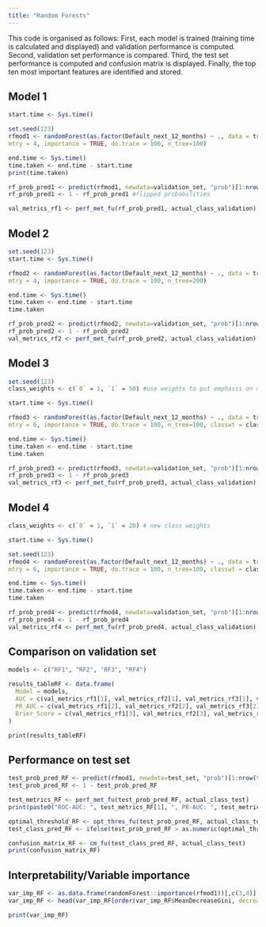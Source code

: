 ```yaml
---
title: "Random Forests"
---
```


This code is organised as follows: 
First, each model is trained (training time is calculated and displayed) and validation performance is computed.
Second, validation set performance is compared.
Third, the test set performance is computed and confusion matrix is displayed. 
Finally, the top ten most important features are identified and stored.


## Model 1

```r
start.time <- Sys.time()

set.seed(123)
rfmod1 <- randomForest(as.factor(Default_next_12_months) ~ ., data = train_set,
mtry = 4, importance = TRUE, do.trace = 100, n_tree=100)

end.time <- Sys.time()
time.taken <- end.time - start.time
print(time.taken)

rf_prob_pred1 <- predict(rfmod1, newdata=validation_set, "prob")[1:nrow(validation_set)]
rf_prob_pred1 <- 1 - rf_prob_pred1 #flipped probabilities

val_metrics_rf1 <- perf_met_fu(rf_prob_pred1, actual_class_validation)
```



## Model 2

```r
set.seed(123)
start.time <- Sys.time()

rfmod2 <- randomForest(as.factor(Default_next_12_months) ~ ., data = train_set,
mtry = 4, importance = TRUE, do.trace = 100, n_tree=200)

end.time <- Sys.time()
time.taken <- end.time - start.time
time.taken

rf_prob_pred2 <- predict(rfmod2, newdata=validation_set, "prob")[1:nrow(validation_set)]
rf_prob_pred2 <- 1 - rf_prob_pred2
val_metrics_rf2 <- perf_met_fu(rf_prob_pred2, actual_class_validation)
```



## Model 3

```r
set.seed(123)
class_weights <- c(`0` = 1, `1` = 50) #use weights to put emphasis on minority class

start.time <- Sys.time()

rfmod3 <- randomForest(as.factor(Default_next_12_months) ~ ., data = train_set,
mtry = 6, importance = TRUE, do.trace = 100, n_tree=100, classwt = class_weights)

end.time <- Sys.time()
time.taken <- end.time - start.time
time.taken

rf_prob_pred3 <- predict(rfmod3, newdata=validation_set, "prob")[1:nrow(validation_set)]
rf_prob_pred3 <- 1 - rf_prob_pred3
val_metrics_rf3 <- perf_met_fu(rf_prob_pred3, actual_class_validation)
```



## Model 4

```r
class_weights <- c(`0` = 1, `1` = 20) # new class weights

start.time <- Sys.time()

set.seed(123)
rfmod4 <- randomForest(as.factor(Default_next_12_months) ~ ., data = train_set,
mtry = 6, importance = TRUE, do.trace = 100, n_tree=100, classwt = class_weights)

end.time <- Sys.time()
time.taken <- end.time - start.time
time.taken

rf_prob_pred4 <- predict(rfmod4, newdata=validation_set, "prob")[1:nrow(validation_set)]
rf_prob_pred4 <- 1 - rf_prob_pred4
val_metrics_rf4 <- perf_met_fu(rf_prob_pred4, actual_class_validation)
```



## Comparison on validation set

```r
models <- c("RF1", "RF2", "RF3", "RF4")

results_tableRF <- data.frame(
  Model = models,
  AUC = c(val_metrics_rf1[1], val_metrics_rf2[1], val_metrics_rf3[1], val_metrics_rf4[1]),
  PR_AUC = c(val_metrics_rf1[2], val_metrics_rf2[2], val_metrics_rf3[2], val_metrics_rf4[2]),
  Brier_Score = c(val_metrics_rf1[3], val_metrics_rf2[3], val_metrics_rf3[3], val_metrics_rf4[3])
)

print(results_tableRF)
```



## Performance on test set
```r
test_prob_pred_RF <- predict(rfmod1, newdata=test_set, "prob")[1:nrow(test_set)]
test_prob_pred_RF <- 1 - test_prob_pred_RF

test_metrics_RF <- perf_met_fu(test_prob_pred_RF, actual_class_test)
print(paste0("ROC-AUC: ", test_metrics_RF[1], ", PR-AUC: ", test_metrics_RF[2], ", Brier score: ", test_metrics_RF[3]))

optimal_threshold_RF <- opt_thres_fu(test_prob_pred_RF, actual_class_test)
test_class_pred_RF <- ifelse(test_prob_pred_RF > as.numeric(optimal_threshold_RF)[1], 1, 0)

confusion_matrix_RF <- cm_fu(test_class_pred_RF, actual_class_test)
print(confusion_matrix_RF)
```



## Interpretability/Variable importance

```r
var_imp_RF <- as.data.frame(randomForest::importance(rfmod1))[,c(3,4)]
var_imp_RF <- head(var_imp_RF[order(var_imp_RF$MeanDecreaseGini, decreasing = TRUE), ], 10)

print(var_imp_RF)
```
